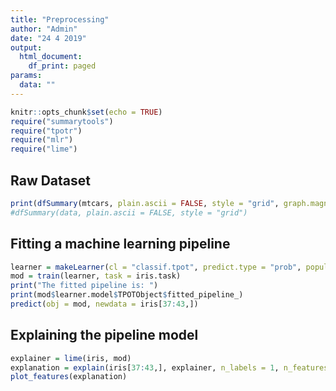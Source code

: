 ```yaml
---
title: "Preprocessing"
author: "Admin"
date: "24 4 2019"
output:
  html_document:
    df_print: paged
params:
  data: ""
---
```


```r
knitr::opts_chunk$set(echo = TRUE)
require("summarytools")
require("tpotr")
require("mlr")
require("lime")
```

## Raw Dataset

```r
print(dfSummary(mtcars, plain.ascii = FALSE, style = "grid", graph.magnif = 0.75, tmp.img.dir = "/tmp"))
#dfSummary(data, plain.ascii = FALSE, style = "grid")
```

## Fitting a machine learning pipeline
```r
learner = makeLearner(cl = "classif.tpot", predict.type = "prob", population_size = 10, generations = 15, verbosity = 2)
mod = train(learner, task = iris.task)
print("The fitted pipeline is: ")
print(mod$learner.model$TPOTObject$fitted_pipeline_)
predict(obj = mod, newdata = iris[37:43,])
```

## Explaining the pipeline model
```r
explainer = lime(iris, mod)
explanation = explain(iris[37:43,], explainer, n_labels = 1, n_features = 4)
plot_features(explanation)

```
